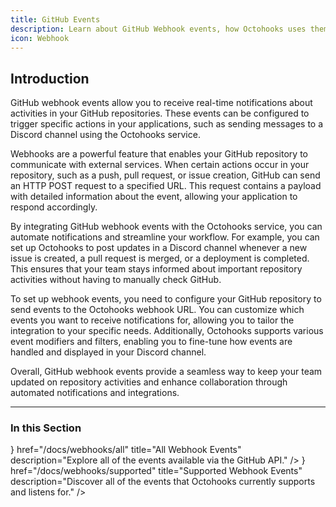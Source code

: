```yaml
---
title: GitHub Events
description: Learn about GitHub Webhook events, how Octohooks uses them, and what they do!
icon: Webhook
---
```



## Introduction

GitHub webhook events allow you to receive real-time notifications about activities in your GitHub repositories. These events can be configured to trigger specific actions in your applications, such as sending messages to a Discord channel using the Octohooks service.

Webhooks are a powerful feature that enables your GitHub repository to communicate with external services. When certain actions occur in your repository, such as a push, pull request, or issue creation, GitHub can send an HTTP POST request to a specified URL. This request contains a payload with detailed information about the event, allowing your application to respond accordingly.

By integrating GitHub webhook events with the Octohooks service, you can automate notifications and streamline your workflow. For example, you can set up Octohooks to post updates in a Discord channel whenever a new issue is created, a pull request is merged, or a deployment is completed. This ensures that your team stays informed about important repository activities without having to manually check GitHub.

To set up webhook events, you need to configure your GitHub repository to send events to the Octohooks webhook URL. You can customize which events you want to receive notifications for, allowing you to tailor the integration to your specific needs. Additionally, Octohooks supports various event modifiers and filters, enabling you to fine-tune how events are handled and displayed in your Discord channel.

Overall, GitHub webhook events provide a seamless way to keep your team updated on repository activities and enhance collaboration through automated notifications and integrations.

---

### In this Section

<Cards>
  <Card
    icon={<ListIcon />}
    href="/docs/webhooks/all"
    title="All Webhook Events"
    description="Explore all of the events available via the GitHub API."
  />
  <Card
    icon={<ListCheckIcon />}
    href="/docs/webhooks/supported"
    title="Supported Webhook Events"
    description="Discover all of the events that Octohooks currently supports and listens for."
  />
</Cards>
